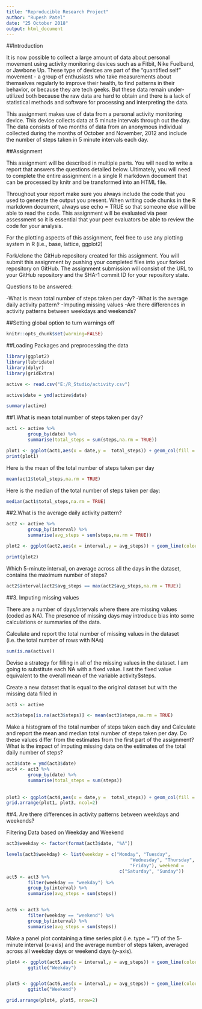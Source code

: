 ---
title: "Reproducible Research Project"
author: "Rupesh Patel"
date: "25 October 2018"
output: html_document
---

##Introduction

It is now possible to collect a large amount of data about personal movement using activity monitoring devices such as a Fitbit, Nike Fuelband, or Jawbone Up. These type of devices are part of the "quantified self" movement - a group of enthusiasts who take measurements about themselves regularly to improve their health, to find patterns in their behavior, or because they are tech geeks. But these data remain under-utilized both because the raw data are hard to obtain and there is a lack of statistical methods and software for processing and interpreting the data.

This assignment makes use of data from a personal activity monitoring device. This device collects data at 5 minute intervals through out the day. The data consists of two months of data from an anonymous individual collected during the months of October and November, 2012 and include the number of steps taken in 5 minute intervals each day.

##Assignment

This assignment will be described in multiple parts. You will need to write a report that answers the questions detailed below. Ultimately, you will need to complete the entire assignment in a single R markdown document that can be processed by knitr and be transformed into an HTML file.

Throughout your report make sure you always include the code that you used to generate the output you present. When writing code chunks in the R markdown document, always use echo = TRUE so that someone else will be able to read the code. This assignment will be evaluated via peer assessment so it is essential that your peer evaluators be able to review the code for your analysis.

For the plotting aspects of this assignment, feel free to use any plotting system in R (i.e., base, lattice, ggplot2)

Fork/clone the GitHub repository created for this assignment. You will submit this assignment by pushing your completed files into your forked repository on GitHub. The assignment submission will consist of the URL to your GitHub repository and the SHA-1 commit ID for your repository state.

Questions to be answered:

-What is mean total number of steps taken per day?
-What is the average daily activity pattern?
-Imputing missing values
-Are there differences in activity patterns between weekdays and weekends?

##Setting global option to turn warnings off

```{r}
knitr::opts_chunk$set(warning=FALSE)
```

##Loading Packages and preprocessing the data

```{r,results='hide',message=FALSE}
library(ggplot2)
library(lubridate)
library(dplyr)
library(gridExtra)
```

```{r}
active <- read.csv("E:/R_Studio/activity.csv")

active$date = ymd(active$date)

summary(active)
```

##1.What is mean total number of steps taken per day?
```{r}
act1 <- active %>%
        group_by(date) %>%
        summarise(total_steps = sum(steps,na.rm = TRUE))

plot1 <- ggplot(act1,aes(x = date,y =  total_steps)) + geom_col(fill = "darkblue") + ggtitle("1.Total steps taken per day")
print(plot1)
```

Here is the mean of the total number of steps taken per day
```{r}
mean(act1$total_steps,na.rm = TRUE)
```

Here is the median of the total number of steps taken per day:
```{r}
median(act1$total_steps,na.rm = TRUE)
```


##2.What is the average daily activity pattern?

```{r}
act2 <- active %>%
        group_by(interval) %>%
        summarise(avg_steps = sum(steps,na.rm = TRUE))

plot2 <- ggplot(act2,aes(x = interval,y = avg_steps)) + geom_line(colour = "darkgreen") + ggtitle("Average Daily Activity Pattern")

print(plot2)
```

Which 5-minute interval, on average across all the days in the dataset, contains the maximum number of steps?

```{r}
act2$interval[act2$avg_steps == max(act2$avg_steps,na.rm = TRUE)]

```

##3. Imputing missing values

There are a number of days/intervals where there are missing values (coded as NA). The presence of missing days may introduce bias into some calculations or summaries of the data.

Calculate and report the total number of missing values in the dataset (i.e. the total number of rows with NAs)

```{r}
sum(is.na(active))
```
Devise a strategy for filling in all of the missing values in the dataset.
I am going to substitute each NA with a fixed value. I set the fixed value equivalent to the overall mean of the variable activity$steps.

Create a new dataset that is equal to the original dataset but with the missing data filled in
```{r}
act3 <- active

act3$steps[is.na(act3$steps)] <- mean(act3$steps,na.rm = TRUE)
```

Make a histogram of the total number of steps taken each day and Calculate and report the mean and median total number of steps taken per day. Do these values differ from the estimates from the first part of the assignment? What is the impact of imputing missing data on the estimates of the total daily number of steps?
```{r}
act3$date = ymd(act3$date)
act4 <- act3 %>%
        group_by(date) %>%
        summarise(total_steps = sum(steps))
        
        
plot3 <- ggplot(act4,aes(x = date,y =  total_steps)) + geom_col(fill = "darkred") + ggtitle("2.Total steps taken per day")
grid.arrange(plot1, plot3, ncol=2)
```

##4. Are there differences in activity patterns between weekdays and weekends?

Filtering Data based on Weekday and Weekend
```{r}
act3$weekday <- factor(format(act3$date, "%A"))

levels(act3$weekday) <- list(weekday = c("Monday", "Tuesday",
                                              "Wednesday", "Thursday",
                                              "Friday"), weekend =
                                          c("Saturday", "Sunday"))
act5 <- act3 %>%
        filter(weekday == "weekday") %>%
        group_by(interval) %>%
        summarise(avg_steps = sum(steps))


act6 <- act3 %>%
        filter(weekday == "weekend") %>%
        group_by(interval) %>%
        summarise(avg_steps = sum(steps))

```

Make a panel plot containing a time series plot (i.e. type = "l") of the 5-minute interval (x-axis) and the average number of steps taken, averaged across all weekday days or weekend days (y-axis).
```{r}
plot4 <- ggplot(act5,aes(x = interval,y = avg_steps)) + geom_line(colour = "darkgreen") +
        ggtitle("Weekday")


plot5 <- ggplot(act6,aes(x = interval,y = avg_steps)) + geom_line(colour = "darkred") +
        ggtitle("Weekend")

grid.arrange(plot4, plot5, nrow=2)
```

